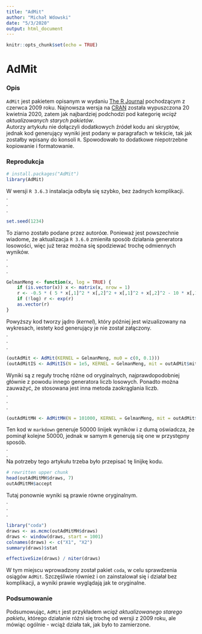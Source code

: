 ```yaml
---
title: "AdMit"
author: "Michał Wdowski"
date: "5/3/2020"
output: html_document
---
```


```r
knitr::opts_chunk$set(echo = TRUE)
```

# AdMit
### Opis
`AdMit` jest pakietem opisanym w wydaniu [The R Journal](https://journal.r-project.org/archive/2009/RJ-2009-003/index.html) pochodzącym z czerwca 2009 roku. Najnowsza wersja na [CRAN](https://cran.r-project.org/web/packages/AdMit/index.html) została wypuszczona 20 kwietnia 2020, zatem jak najbardziej podchodzi pod kategorię *wciąż aktualizowanych starych pakietów*.\
Autorzy artykułu nie dołączyli dodatkowych źródeł kodu ani skryptów, jednak kod generujący wyniki jest podany w paragrafach w tekście, tak jak zostałby wpisany do konsoli `R`. Spowodowało to dodatkowe niepotrzebne kopiowanie i formatowanie. 

### Reprodukcja

```r
# install.packages("AdMit")
library(AdMit)
```
W wersji `R 3.6.3` instalacja odbyła się szybko, bez żadnych komplikacji.\
.\
.\
.\
```r
set.seed(1234)
```
To ziarno zostało podane przez autoróœ. Ponieważ jest powszechnie wiadome, że aktualizacja `R 3.6.0` zmieniła sposób działania generatora losowości, więc już teraz można się spodziewać trochę odmiennych wyników.\
.\
.\
.\
```r
GelmanMeng <- function(x, log = TRUE) {
    if (is.vector(x)) x <- matrix(x, nrow = 1)
    r <- -0.5 * ( 5 * x[,1]^2 * x[,2]^2 + x[,1]^2 + x[,2]^2 - 10 * x[,1] * x[,2] - 6 * x[,1] - 7 * x[,2] )
    if (!log) r <- exp(r)
    as.vector(r)
}
```
Powyższy kod tworzy jądro (*kernel*), który później jest wizualizowany na wykresach, iestety kod generujący je nie został załączony.\
.\
.\
.\
```r
(outAdMit <- AdMit(KERNEL = GelmanMeng, mu0 = c(0, 0.1)))
(outAdMitIS <- AdMitIS(N = 1e5, KERNEL = GelmanMeng, mit = outAdMit$mit))
```
Wyniki są z reguły trochę różne od oryginalnych, najprawdopodobniej głównie z powodu innego generatora liczb losowych. Ponadto można zauważyć, że stosowana jest inna metoda zaokrąglania liczb.\
.\
.\
.\
```r
(outAdMitMH <- AdMitMH(N = 101000, KERNEL = GelmanMeng, mit = outAdMit$mit))
```
Ten kod w `markdown` generuje $50000$ linijek wyników i z dumą oświadcza, że pominął kolejne $50000$, jednak w samym `R` generują się one w przystępny sposób.\
.\
.\
Na potrzeby tego artykułu trzeba było przepisać tę linijkę kodu.
```r
# rewritten upper chunk
head(outAdMitMH$draws, 7)
outAdMitMH$accept
```
Tutaj ponownie wyniki są prawie równe oryginalnym.\
.\
.\
.\
```r
library("coda")
draws <- as.mcmc(outAdMitMH$draws)
draws <- window(draws, start = 1001)
colnames(draws) <- c("X1", "X2")
summary(draws)$stat

effectiveSize(draws) / niter(draws)
```
W tym miejscu wprowadzony został pakiet `coda`, w celu sprawdzenia osiągów `AdMit`. Szczęśliwie również i on zainstalował się i działał bez komplikacji, a wyniki prawie wyglądają jak te oryginalne.

### Podsumowanie
Podsumowując, `AdMit` jest przykładem *wciąż aktualizowanego starego pakietu*, którego działanie różni się trochę od wersji z 2009 roku, ale mówiąc ogólnie - wciąż działa tak, jak było to zamierzone.